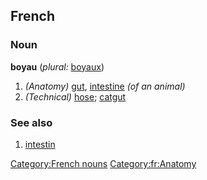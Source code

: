 ==French==
===Noun===
'''boyau''' {{m}} (''plural:'' [[boyaux]])

#''(Anatomy)'' [[gut]], [[intestine]] ''(of an animal)''
#''(Technical)'' [[hose]]; [[catgut]]

===See also===
#[[intestin]]

[[Category:French nouns]]
[[Category:fr:Anatomy]]